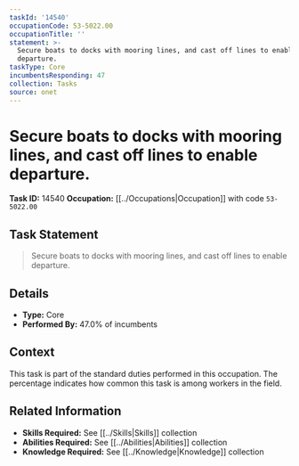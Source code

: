 ```yaml
---
taskId: '14540'
occupationCode: 53-5022.00
occupationTitle: ''
statement: >-
  Secure boats to docks with mooring lines, and cast off lines to enable
  departure.
taskType: Core
incumbentsResponding: 47
collection: Tasks
source: onet
---
```

# Secure boats to docks with mooring lines, and cast off lines to enable departure.

**Task ID:** 14540
**Occupation:** [[../Occupations|Occupation]] with code `53-5022.00`

## Task Statement

> Secure boats to docks with mooring lines, and cast off lines to enable departure.

## Details

- **Type:** Core
- **Performed By:** 47.0% of incumbents

## Context

This task is part of the standard duties performed in this occupation. The percentage indicates how common this task is among workers in the field.

## Related Information

- **Skills Required:** See [[../Skills|Skills]] collection
- **Abilities Required:** See [[../Abilities|Abilities]] collection
- **Knowledge Required:** See [[../Knowledge|Knowledge]] collection
